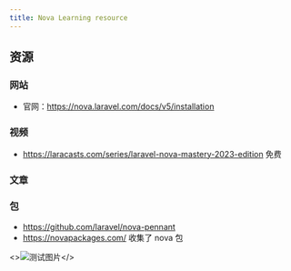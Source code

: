 ```yaml
---
title: Nova Learning resource
---
```


## 资源

### 网站

- 官网：https://nova.laravel.com/docs/v5/installation

### 视频

- https://laracasts.com/series/laravel-nova-mastery-2023-edition 免费

### 文章

### 包

- https://github.com/laravel/nova-pennant
- https://novapackages.com/ 收集了 nova 包

<>![测试图片](/docs/nextjs/light/1.png)</>
